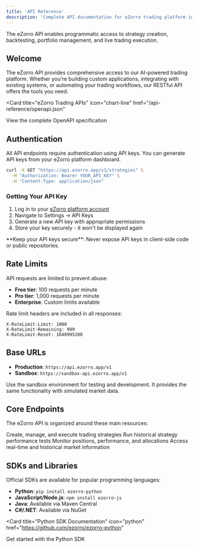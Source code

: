 ```yaml
---
title: 'API Reference'
description: 'Complete API documentation for eZorro trading platform integration'
---
```


<Note>
  The eZorro API enables programmatic access to strategy creation, backtesting, portfolio management, and live trading execution.
</Note>

## Welcome

The eZorro API provides comprehensive access to our AI-powered trading platform. Whether you're building custom applications, integrating with existing systems, or automating your trading workflows, our RESTful API offers the tools you need.

<Card
  title="eZorro Trading APIs"
  icon="chart-line"
  href="/api-reference/openapi.json"
>
  View the complete OpenAPI specification
</Card>

## Authentication

All API endpoints require authentication using API keys. You can generate API keys from your eZorro platform dashboard.

```bash
curl -X GET "https://api.ezorro.app/v1/strategies" \
  -H "Authorization: Bearer YOUR_API_KEY" \
  -H "Content-Type: application/json"
```

### Getting Your API Key

1. Log in to your [eZorro platform account](https://platform.ezorro.app)
2. Navigate to Settings → API Keys
3. Generate a new API key with appropriate permissions
4. Store your key securely - it won't be displayed again

<Warning>
  **Keep your API keys secure**: Never expose API keys in client-side code or public repositories.
</Warning>

## Rate Limits

API requests are limited to prevent abuse:

- **Free tier**: 100 requests per minute
- **Pro tier**: 1,000 requests per minute  
- **Enterprise**: Custom limits available

Rate limit headers are included in all responses:

```http
X-RateLimit-Limit: 1000
X-RateLimit-Remaining: 999
X-RateLimit-Reset: 1640995200
```

## Base URLs

- **Production**: `https://api.ezorro.app/v1`
- **Sandbox**: `https://sandbox-api.ezorro.app/v1`

<Tip>
  Use the sandbox environment for testing and development. It provides the same functionality with simulated market data.
</Tip>

## Core Endpoints

The eZorro API is organized around these main resources:

<CardGroup cols={2}>
  <Card title="Strategies" icon="brain" href="/api-reference/endpoint/get">
    Create, manage, and execute trading strategies
  </Card>
  
  <Card title="Backtests" icon="chart-bar" href="/api-reference/endpoint/create">
    Run historical strategy performance tests
  </Card>
  
  <Card title="Portfolio" icon="wallet" href="/api-reference/endpoint/delete">
    Monitor positions, performance, and allocations
  </Card>
  
  <Card title="Market Data" icon="chart-line" href="/api-reference/endpoint/webhook">
    Access real-time and historical market information
  </Card>
</CardGroup>

## SDKs and Libraries

Official SDKs are available for popular programming languages:

- **Python**: `pip install ezorro-python`
- **JavaScript/Node.js**: `npm install ezorro-js`
- **Java**: Available via Maven Central
- **C#/.NET**: Available via NuGet

<Card
  title="Python SDK Documentation"
  icon="python"
  href="https://github.com/ezorro/ezorro-python"
>
  Get started with the Python SDK
</Card>
